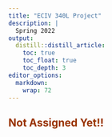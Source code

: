 ```yaml
---
title: "ECIV 340L Project"
description: |
  Spring 2022
output:
  distill::distill_article:
    toc: true
    toc_float: true
    toc_depth: 3
editor_options: 
  markdown: 
    wrap: 72
---
```


```{=html}
<style>
body {
text-align: justify}
</style>
```



## <font color="993300">Not Assigned Yet!!</font>